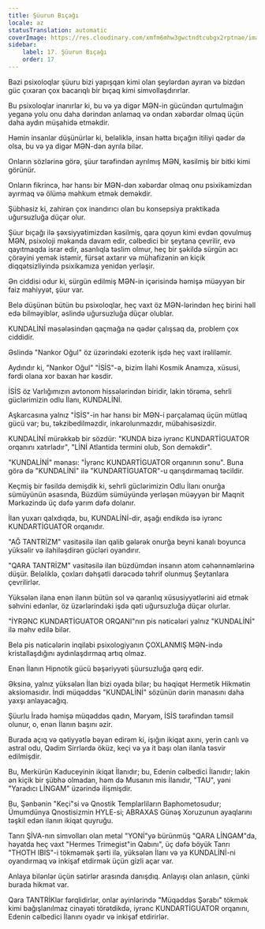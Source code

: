 ```yaml
---
title: Şüurun Bıçağı
locale: az
statusTranslation: automatic
coverImage: https://res.cloudinary.com/xmfm6mhw3gwctndtcubgx2rptnae/image/upload/v1741354419/small_cover_la_gran_rebelion_28716e29d2.webp
sidebar:
    label: 17. Şüurun Bıçağı
    order: 17
---
```

Bəzi psixoloqlar şüuru bizi yapışqan kimi olan şeylərdən ayıran və bizdən güc çıxaran çox bacarıqlı bir bıçaq kimi simvollaşdırırlar.

Bu psixoloqlar inanırlar ki, bu və ya digər MƏN-in gücündən qurtulmağın yeganə yolu onu daha dərindən anlamaq və ondan xəbərdar olmaq üçün daha aydın müşahidə etməkdir.

Həmin insanlar düşünürlər ki, beləliklə, insan hətta bıçağın itiliyi qədər də olsa, bu və ya digər MƏN-dən ayrıla bilər.

Onların sözlərinə görə, şüur tərəfindən ayrılmış MƏN, kəsilmiş bir bitki kimi görünür.

Onların fikrincə, hər hansı bir MƏN-dən xəbərdar olmaq onu psixikamizdan ayırmaq və ölümə məhkum etmək deməkdir.

Şübhəsiz ki, zahirən çox inandırıcı olan bu konsepsiya praktikada uğursuzluğa düçar olur.

Şüur bıçağı ilə şəxsiyyətimizdən kəsilmiş, qara qoyun kimi evdən qovulmuş MƏN, psixoloji məkanda davam edir, cəlbedici bir şeytana çevrilir, evə qayıtmaqda israr edir, asanlıqla təslim olmur, heç bir şəkildə sürgün acı çörəyini yemək istəmir, fürsət axtarır və mühafizənin ən kiçik diqqətsizliyində psixikamıza yenidən yerləşir.

Ən ciddisi odur ki, sürgün edilmiş MƏN-in içərisində həmişə müəyyən bir faiz mahiyyət, şüur ​​var.

Belə düşünən bütün bu psixoloqlar, heç vaxt öz MƏN-lərindən heç birini həll edə bilməyiblər, əslində uğursuzluğa düçar olublar.

KUNDALİNİ məsələsindən qaçmağa nə qədər çalışsaq da, problem çox ciddidir.

Əslində "Nankor Oğul" öz üzərindəki ezoterik işdə heç vaxt irəliləmir.

Aydındır ki, "Nankor Oğul" "İSİS"-ə, bizim İlahi Kosmik Anamıza, xüsusi, fərdi olana xor baxan hər kəsdir.

İSİS öz Varlığımızın avtonom hissələrindən biridir, lakin törəmə, sehrli güclərimizin odlu İlanı, KUNDALİNİ.

Aşkarcasına yalnız "İSİS"-in hər hansı bir MƏN-i parçalamaq üçün mütləq gücü var; bu, təkzibedilməzdir, inkarolunmazdır, mübahisəsizdir.

KUNDALİNİ mürəkkəb bir sözdür: "KUNDA bizə iyrənc KUNDARTİGUATOR orqanını xatırladır", "LİNİ Atlantida termini olub, Son deməkdir".

"KUNDALİNİ" mənası: "İyrənc KUNDARTİGUATOR orqanının sonu". Buna görə də "KUNDALİNİ" ilə "KUNDARTİGUATOR"-u qarışdırmamaq təcildir.

Keçmiş bir fəsildə demişdik ki, sehrli güclərimizin Odlu İlanı onurğa sümüyünün əsasında, Büzdüm sümüyündə yerləşən müəyyən bir Maqnit Mərkəzində üç dəfə yarım dəfə dolanır.

İlan yuxarı qalxdıqda, bu, KUNDALİNİ-dir, aşağı endikdə isə iyrənc KUNDARTİGUATOR orqanıdır.

"AĞ TANTRİZM" vasitəsilə ilan qalib gələrək onurğa beyni kanalı boyunca yüksəlir və ilahiləşdirən gücləri oyandırır.

"QARA TANTRİZM" vasitəsilə ilan büzdümdən insanın atom cəhənnəmlərinə düşür. Beləliklə, çoxları dəhşətli dərəcədə təhrif olunmuş Şeytanlara çevrilirlər.

Yüksələn ilana enən ilanın bütün sol və qaranlıq xüsusiyyətlərini aid etmək səhvini edənlər, öz üzərlərindəki işdə qəti uğursuzluğa düçar olurlar.

"İYRƏNC KUNDARTİGUATOR ORQANI"nın pis nəticələri yalnız "KUNDALİNİ" ilə məhv edilə bilər.

Belə pis nəticələrin inqilabi psixologiyanın ÇOXLANMIŞ MƏN-ində kristallaşdığını aydınlaşdırmaq artıq olmaz.

Enən İlanın Hipnotik gücü bəşəriyyəti şüursuzluğa qərq edir.

Əksinə, yalnız yüksələn İlan bizi oyada bilər; bu həqiqət Hermetik Hikmətin aksiomasıdır. İndi müqəddəs "KUNDALİNİ" sözünün dərin mənasını daha yaxşı anlayacağıq.

Şüurlu İradə həmişə müqəddəs qadın, Məryəm, İSİS tərəfindən təmsil olunur, o, enən İlanın başını əzir.

Burada açıq və qətiyyətlə bəyan edirəm ki, işığın ikiqat axını, yerin canlı və astral odu, Qədim Sirrlərdə öküz, keçi və ya it başı olan ilanla təsvir edilmişdir.

Bu, Merkürün Kaduceyinin ikiqat İlanıdır; bu, Edenin cəlbedici İlanıdır; lakin ən kiçik bir şübhə olmadan, həm də Musanın mis İlanıdır, "TAU", yəni "Yaradıcı LİNGAM" üzərində ilişmişdir.

Bu, Şənbənin "Keçi"si və Qnostik Templarliların Baphometosudur; Ümumdünya Qnostisizmin HYLE-si; ABRAXAS Günəş Xoruzunun ayaqlarını təşkil edən ilanın ikiqat quyruğu.

Tanrı ŞİVA-nın simvolları olan metal "YONİ"yə bürünmüş "QARA LİNGAM"da, həyatda heç vaxt "Hermes Trimegist"in Qabını", üç dəfə böyük Tanrı "THOTH IBIS"-i tökməmək şərti ilə, yüksələn İlanı və ya KUNDALİNİ-ni oyandırmaq və inkişaf etdirmək üçün gizli açar var.

Anlaya bilənlər üçün sətirlər arasında danışdıq. Anlayışı olan anlasın, çünki burada hikmət var.

Qara TANTRİKlər fərqlidirlər, onlar ayinlərində "Müqəddəs Şərabı" tökmək kimi bağışlanılmaz cinayəti törətdikdə, iyrənc KUNDARTİGUATOR orqanını, Edenin cəlbedici İlanını oyadır və inkişaf etdirirlər.

